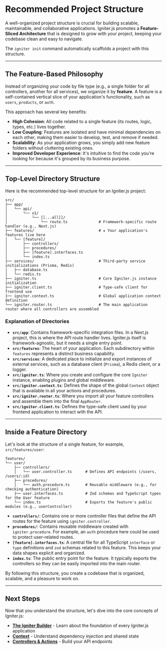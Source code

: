 # Recommended Project Structure

A well-organized project structure is crucial for building scalable, maintainable, and collaborative applications. Igniter.js promotes a **Feature-Sliced Architecture** that is designed to grow with your project, keeping your codebase clean and easy to navigate.

The `igniter init` command automatically scaffolds a project with this structure.

---

## The Feature-Based Philosophy

Instead of organizing your code by file type (e.g., a single folder for all controllers, another for all services), we organize it by **feature**. A feature is a self-contained vertical slice of your application's functionality, such as `users`, `products`, or `auth`.

This approach has several key benefits:
*   **High Cohesion**: All code related to a single feature (its routes, logic, types, etc.) lives together.
*   **Low Coupling**: Features are isolated and have minimal dependencies on each other, making them easier to develop, test, and remove if needed.
*   **Scalability**: As your application grows, you simply add new feature folders without cluttering existing ones.
*   **Improved Developer Experience**: It's intuitive to find the code you're looking for because it's grouped by its business purpose.

---

## Top-Level Directory Structure

Here is the recommended top-level structure for an Igniter.js project:

```
src/
├── app/
│   └── api/
│       └── v1/
│           └── [[...all]]/
│               └── route.ts              # Framework-specific route handler (e.g., Next.js)
├── features/                             # ★ Your application's features live here
│   └── [feature]/
│       ├── controllers/
│       ├── procedures/
│       ├── [feature].interfaces.ts
│       └── index.ts
├── services/                             # Third-party service initializations (Prisma, Redis)
│   ├── database.ts
│   └── redis.ts
├── igniter.ts                            # Core Igniter.js instance initialization
├── igniter.client.ts                     # Type-safe client for frontend use
├── igniter.context.ts                    # Global application context definition
└── igniter.router.ts                     # The main application router where all controllers are assembled
```

### Explanation of Directories

*   **`src/app`**: Contains framework-specific integration files. In a Next.js project, this is where the API route handler lives. Igniter.js itself is framework-agnostic, but it needs a single entry point.
*   **`src/features`**: The heart of your application. Each subdirectory within `features` represents a distinct business capability.
*   **`src/services`**: A dedicated place to initialize and export instances of external services, such as a database client (`Prisma`), a Redis client, or a logger.
*   **`src/igniter.ts`**: Where you create and configure the core `Igniter` instance, enabling plugins and global middleware.
*   **`src/igniter.context.ts`**: Defines the shape of the global `Context` object that is available in all your actions and procedures.
*   **`src/igniter.router.ts`**: Where you import all your feature controllers and assemble them into the final `AppRouter`.
*   **`src/igniter.client.ts`**: Defines the type-safe client used by your frontend application to interact with the API.

---

## Inside a Feature Directory

Let's look at the structure of a single feature, for example, `src/features/user`:

```
features/
└── user/
    ├── controllers/
    │   └── user.controller.ts      # Defines API endpoints (/users, /users/:id)
    ├── procedures/
    │   └── auth.procedure.ts       # Reusable middleware (e.g., for checking authentication)
    ├── user.interfaces.ts          # Zod schemas and TypeScript types for the User feature
    └── index.ts                    # Exports the feature's public modules (e.g., userController)
```

*   **`controllers/`**: Contains one or more controller files that define the API routes for the feature using `igniter.controller`.
*   **`procedures/`**: Contains reusable middleware created with `igniter.procedure`. For example, an `auth` procedure here could be used to protect user-related routes.
*   **`[feature].interfaces.ts`**: A central file for all TypeScript `interface` or `type` definitions and `zod` schemas related to this feature. This keeps your data shapes explicit and organized.
*   **`index.ts`**: The public entry point for the feature. It typically exports the controllers so they can be easily imported into the main router.

By following this structure, you create a codebase that is organized, scalable, and a pleasure to work on.

---

## Next Steps

Now that you understand the structure, let's dive into the core concepts of Igniter.js:

*   **[The Igniter Builder](/docs/core-concepts/the-igniter-builder)** - Learn about the foundation of every Igniter.js application
*   **[Context](/docs/core-concepts/context)** - Understand dependency injection and shared state
*   **[Controllers & Actions](/docs/core-concepts/controllers-and-actions)** - Build your API endpoints